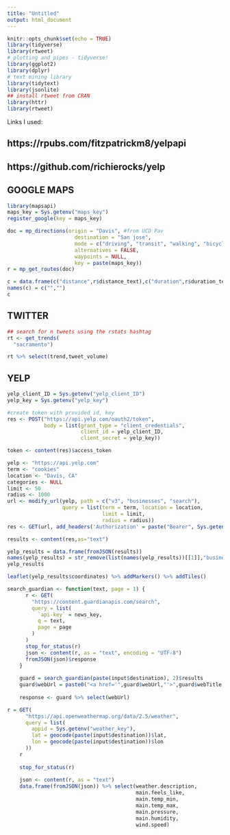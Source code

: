 ```yaml
---
title: "Untitled"
output: html_document
---
```


```r
knitr::opts_chunk$set(echo = TRUE)
library(tidyverse)
library(rtweet)
# plotting and pipes - tidyverse!
library(ggplot2)
library(dplyr)
# text mining library
library(tidytext)
library(jsonlite)
## install rtweet from CRAN
library(httr)
library(rtweet)
```

Links I used:

## https://rpubs.com/fitzpatrickm8/yelpapi
## https://github.com/richierocks/yelp


## GOOGLE MAPS

```r
library(mapsapi)
maps_key = Sys.getenv("maps_key")
register_google(key = maps_key)
```


```r
doc = mp_directions(origin = "Davis", #from UCD Pav
                      destination = "San jose",
                      mode = c("driving", "transit", "walking", "bicycling"),
                      alternatives = FALSE,
                      waypoints = NULL,
                      key = paste(maps_key))
r = mp_get_routes(doc)
```

```r
c = data.frame(c("distance",r$distance_text),c("duration",r$duration_text))
names(c) = c("","")
c
```


## TWITTER
```r

## search for n tweets using the rstats hashtag
rt <- get_trends(
  "sacramento")

rt %>% select(trend,tweet_volume)
```

## YELP

```r


yelp_client_ID = Sys.getenv("yelp_client_ID")
yelp_key = Sys.getenv("yelp_key")

#create token with provided id, key
res <- POST("https://api.yelp.com/oauth2/token",
            body = list(grant_type = "client_credentials",
                        client_id = yelp_client_ID,
                        client_secret = yelp_key))

token <- content(res)$access_token

```


```r
yelp <- "https://api.yelp.com"
term <- "cookies"
location <- "Davis, CA"
categories <- NULL
limit <- 50
radius <- 1000
url <- modify_url(yelp, path = c("v3", "businesses", "search"),
                  query = list(term = term, location = location, 
                               limit = limit,
                               radius = radius))
res <- GET(url, add_headers('Authorization' = paste("Bearer", Sys.getenv("yelp_key"))))

results <- content(res,as="text")

yelp_results = data.frame(fromJSON(results))
names(yelp_results) = str_remove(list(names(yelp_results))[[1]],"businesses.")
yelp_results
```


```r
leaflet(yelp_results$coordinates) %>% addMarkers() %>% addTiles()

```




```r
search_guardian <- function(text, page = 1) {
      r <- GET(
        "https://content.guardianapis.com/search",
        query = list(
          `api-key` = news_key,
          q = text,
          page = page
        )
      )
      stop_for_status(r)
      json <- content(r, as = "text", encoding = "UTF-8")
      fromJSON(json)$response
    }
    
    guard = search_guardian(paste(input$destination), 2)$results
    guard$webUrl = paste0("<a href='",guard$webUrl,"'>",guard$webTitle,"</a>")
    
    response <- guard %>% select(webUrl)
```
```r
r = GET(
      "https://api.openweathermap.org/data/2.5/weather",
      query = list(
        appid = Sys.getenv("weather_key"),
        lat = geocode(paste(input$destination))$lat,
        lon = geocode(paste(input$destination))$lon
      ))
    r
    
    stop_for_status(r)
    
    json <- content(r, as = "text")
    data.frame(fromJSON(json)) %>% select(weather.description,
                                          main.feels_like,
                                          main.temp_min,
                                          main.temp_max,
                                          main.pressure,
                                          main.humidity,
                                          wind.speed)
```


